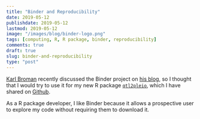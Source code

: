 ```yaml
---
title: "Binder and Reproducibility"
date: 2019-05-12
publishdate: 2019-05-12
lastmod: 2019-05-12
image: "/images/blog/binder-logo.png"
tags: [computing, R, R package, binder, reproducibility]
comments: true
draft: true
slug: binder-and-reproducibility
type: "post"
---
```


[Karl Broman](https://kbroman.org/) recently discussed the Binder project on [his blog](https://kbroman.org/blog/2019/02/18/omg_binder/), so I thought that I would try to use it for my new R package [`qtl2pleio`](https://fboehm.us/static/software/qtl2pleio/), which I have shared on [Github](https://github.com/fboehm/qtl2pleio/). 

As a R package developer, I like Binder because it allows a prospective user to explore my code without requiring them to download it.


